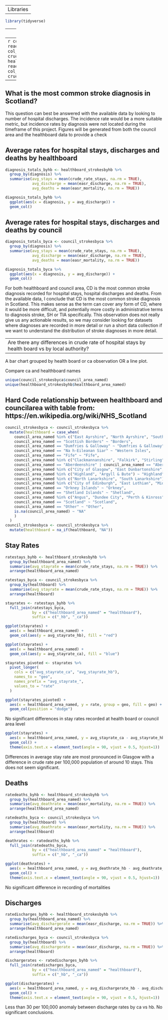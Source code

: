----
Libraries
----

```r
library(tidyverse)
```

---- 
Data
----
```r
council_strokesbyca <- read_csv("../../data/clean_data/strokes_byca.csv",
                                col_types = cols(hospitalstays = col_double(),
                                            crude_rate_stays = col_double()))
healthboard_strokesbyhb <- read_csv("../../data/clean_data/strokes_byhb.csv",
                                col_types = cols(hospitalstays = col_double(),
                                            crude_rate_stays = col_double()))
```

----
What is the most common stroke diagnosis in Scotland?
----

This question can best be answered with the available data by looking to number of hospital discharges. The incidence rate would be a more suitable metric, but incidence rates by diagnosis were not located during the timeframe of this project.
Figures will be generated from both the council area and the healthboard data to provide a check

## Average rates for hospital stays, discharges and deaths by healthboard
```r
diagnosis_totals_byhb <- healthboard_strokesbyhb %>% 
  group_by(diagnosis) %>% 
  summarise(avg_stays = mean(crude_rate_stays, na.rm = TRUE),
            avg_discharge = mean(easr_discharge, na.rm = TRUE),
            avg_deaths = mean(easr_mortality, na.rm = TRUE))
```

```r
diagnosis_totals_byhb %>% 
  ggplot(aes(x = diagnosis, y = avg_discharge)) +
  geom_col()
```
## Average rates for hospital stays, discharges and deaths by council
```r
diagnosis_totals_byca <- council_strokesbyca %>% 
  group_by(diagnosis) %>% 
  summarise(avg_stays = mean(crude_rate_stays, na.rm = TRUE),
            avg_discharge = mean(easr_discharge, na.rm = TRUE),
            avg_deaths = mean(easr_mortality, na.rm = TRUE))
```

```r
diagnosis_totals_byca %>% 
  ggplot(aes(x = diagnosis, y = avg_discharge)) +
  geom_col()
```

For both healthboard and council area, CD is the most common stroke diagnosis recorded for hospital stays, hospital discharges and deaths.
From the available data, I conclude that CD is the most common stroke diagnosis in Scotland. This makes sense as the term can cover any form of CD, where it would be more difficult, and potentially more costly in administrative terms to diagnosis stroke, SH or TIA specifically.
This observation does not really give us any actionable results, so we may consider looking for datasets where diagnoses are recorded in more detail or run a short data collection if we want to understand the distribution of stroke diagnoses in more detail.

----
Are there any differences in crude rate of hospital stays by health board vs by local authority?
----

A bar chart grouped by health board or ca observation
OR
a line plot.

Compare ca and healthboard names
```r
unique(council_strokesbyca$council_area_named)
unique(healthboard_strokesbyhb$healthboard_area_named)
```

## Hard Code relationship between healthboard and councilarea with table from: https://en.wikipedia.org/wiki/NHS_Scotland

```r
council_strokesbyca <- council_strokesbyca %>% 
  mutate(healthboard = case_when(
    council_area_named %in% c("East Ayrshire", "North Ayrshire", "South Ayrshire") ~ "Ayrshire & Arran",
    council_area_named == "Scottish Borders" ~ "Borders",
    council_area_named == "Dumfries & Galloway" ~ "Dumfries & Galloway",
    council_area_named == "Na h-Eileanan Siar" ~ "Western Isles",
    council_area_named == "Fife" ~ "Fife",
    council_area_named %in% c("Clackmannanshire", "Falkirk", "Stirling") ~ "Forth Valley",
    council_area_named == "Aberdeenshire" | council_area_named == "Aberdeen City" | council_area_named == "Moray" ~ "Grampian",
    council_area_named %in% c("City of Glasgow", "East Dunbartonshire", "East Renfrewshire", "Inverclyde", "Renfrewshire", "West Dunbartonshire") ~ "Greater Glasgow & Clyde",
    council_area_named %in% c("Highland", "Argyll & Bute") ~ "Highland",
    council_area_named %in% c("North Lanarkshire", "South Lanarkshire") ~ "Lanarkshire",
    council_area_named %in% c("City of Edinburgh", "East Lothian", "Midlothian", "West Lothian") ~ "Lothian",
    council_area_named == "Orkney Islands" ~ "Orkney",
    council_area_named == "Shetland Islands" ~ "Shetland",
    council_area_named %in% c("Angus", "Dundee City", "Perth & Kinross") ~ "Tayside",
    council_area_named == "Scotland" ~ "Scotland",
    council_area_named == "Other" ~ "Other",
    is.na(council_area_named) ~ "NA"
    )
  )
council_strokesbyca <- council_strokesbyca %>% 
  mutate(healthboard = na_if(healthboard, "NA"))
```

## Stay Rates
```r
ratestays_byhb <- healthboard_strokesbyhb %>% 
  group_by(healthboard_area_named) %>% 
  summarise(avg_stayrate = mean(crude_rate_stays, na.rm = TRUE)) %>% 
  arrange(healthboard_area_named)

ratestays_byca <- council_strokesbyca %>% 
  group_by(healthboard) %>% 
  summarise(avg_stayrate = mean(crude_rate_stays, na.rm = TRUE)) %>% 
  arrange(healthboard)

stayrates <- ratestays_byhb %>% 
  full_join(ratestays_byca,
            by = c("healthboard_area_named" = "healthboard"),
            suffix = c("_hb", "_ca"))

ggplot(stayrates) +
  aes(x = healthboard_area_named) +
  geom_col(aes(y = avg_stayrate_hb), fill = "red") 

ggplot(stayrates) +
  aes(x = healthboard_area_named) +
  geom_col(aes(y = avg_stayrate_ca), fill = "blue")
```

```r
stayrates_pivoted <- stayrates %>% 
  pivot_longer(
    cols = c("avg_stayrate_ca", "avg_stayrate_hb"),
    names_to = "geo",
    names_prefix = "avg_stayrate_",
    values_to = "rate"
  )

ggplot(stayrates_pivoted) +
  aes(x = healthboard_area_named, y = rate, group = geo, fill = geo) +
  geom_col(position = "dodge")
```

No significant differences in stay rates recorded at health board or council area level

```r
ggplot(stayrates) +
  aes(x = healthboard_area_named, y = avg_stayrate_ca - avg_stayrate_hb) +
  geom_col() +
  theme(axis.text.x = element_text(angle = 90, vjust = 0.5, hjust=1))
```

Differences in average stay rate are most pronounced in Glasgow with a difference in crude rate per 100,000 population of around 10 stays. This does not seem significant.

## Deaths
```r
ratedeaths_byhb <- healthboard_strokesbyhb %>% 
  group_by(healthboard_area_named) %>% 
  summarise(avg_deathrate = mean(easr_mortality, na.rm = TRUE)) %>% 
  arrange(healthboard_area_named)

ratedeaths_byca <- council_strokesbyca %>% 
  group_by(healthboard) %>% 
  summarise(avg_deathrate = mean(easr_mortality, na.rm = TRUE)) %>% 
  arrange(healthboard)

deathrates <- ratedeaths_byhb %>% 
  full_join(ratedeaths_byca,
            by = c("healthboard_area_named" = "healthboard"),
            suffix = c("_hb", "_ca"))

ggplot(deathrates) +
  aes(x = healthboard_area_named, y = avg_deathrate_hb - avg_deathrate_ca) +
  geom_col() +
  theme(axis.text.x = element_text(angle = 90, vjust = 0.5, hjust=1))
```

No significant difference in recording of mortalities

## Discharges
```r
ratedischarges_byhb <- healthboard_strokesbyhb %>% 
  group_by(healthboard_area_named) %>% 
  summarise(avg_dischargerate = mean(easr_discharge, na.rm = TRUE)) %>% 
  arrange(healthboard_area_named)

ratedischarges_byca <- council_strokesbyca %>% 
  group_by(healthboard) %>% 
  summarise(avg_dischargerate = mean(easr_discharge, na.rm = TRUE)) %>% 
  arrange(healthboard)

dischargerates <- ratedischarges_byhb %>% 
  full_join(ratedischarges_byca,
            by = c("healthboard_area_named" = "healthboard"),
            suffix = c("_hb", "_ca"))

ggplot(dischargerates) +
  aes(x = healthboard_area_named, y = avg_dischargerate_hb - avg_dischargerate_ca) +
  geom_col() +
  theme(axis.text.x = element_text(angle = 90, vjust = 0.5, hjust=1))
```

Less than 30 per 100,000 anomaly between discharge rates by ca vs hb. No significant conclusions.
